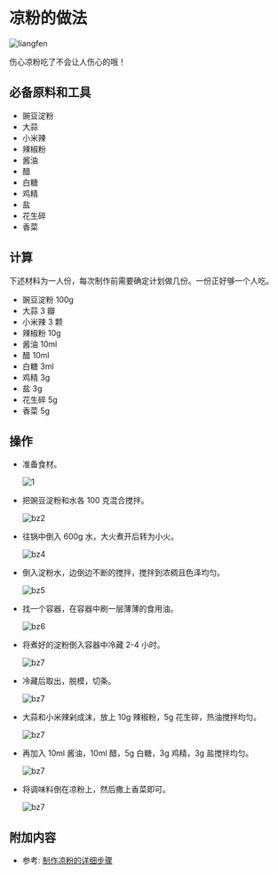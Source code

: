 # 凉粉的做法

![liangfen](./lf1.jpg)

伤心凉粉吃了不会让人伤心的哦！

## 必备原料和工具

- 豌豆淀粉
- 大蒜
- 小米辣
- 辣椒粉
- 酱油
- 醋
- 白糖
- 鸡精
- 盐
- 花生碎
- 香菜

## 计算

下述材料为一人份，每次制作前需要确定计划做几份。一份正好够一个人吃。

- 豌豆淀粉  100g
- 大蒜   3 瓣
- 小米辣  3 颗
- 辣椒粉  10g
- 酱油   10ml
- 醋   10ml
- 白糖  3ml
- 鸡精  3g
- 盐  3g
- 花生碎  5g
- 香菜  5g

## 操作

- 准备食材。

    ![1](./lf2.jpg)

- 把豌豆淀粉和水各 100 克混合搅拌。

    ![bz2](./lf3.jpg)

- 往锅中倒入 600g 水，大火煮开后转为小火。

    ![bz4](./lf4.jpg)

- 倒入淀粉水，边倒边不断的搅拌，搅拌到浓稠且色泽均匀。

    ![bz5](./lf5.jpg)

- 找一个容器，在容器中刷一层薄薄的食用油。

    ![bz6](./lf6.jpg)

- 将煮好的淀粉倒入容器中冷藏 2-4 小时。

    ![bz7](./lf7.jpg)

- 冷藏后取出，脱模，切条。

    ![bz7](./lf8.jpg)

- 大蒜和小米辣剁成沫，放上 10g 辣椒粉，5g 花生碎，热油搅拌均匀。

    ![bz7](./lf9.jpg)

- 再加入 10ml 酱油，10ml 醋，5g 白糖，3g 鸡精，3g 盐搅拌均匀。

    ![bz7](./lf10.jpg)

- 将调味料倒在凉粉上，然后撒上香菜即可。

    ![bz7](./lf11.jpg)

## 附加内容

- 参考: [制作凉粉的详细步骤](https://www.zhms.cn/recipe/mzvyy.html?source=2)


